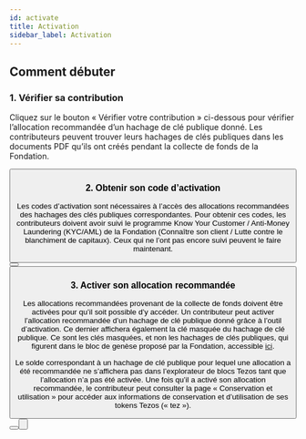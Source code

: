 ```yaml
---
id: activate
title: Activation
sidebar_label: Activation
---
```



## Comment débuter

### 1. Vérifier sa contribution

Cliquez sur le bouton « Vérifier votre contribution » ci-dessous pour vérifier l’allocation recommandée d’un hachage de clé publique donné. Les contributeurs peuvent trouver leurs hachages de clés publiques dans les documents PDF qu’ils ont créés pendant la collecte de fonds de la Fondation.

<Button 
    text="Vérifier votre contribution"
    href="https://check.tezos.com/"
/>

### 2. Obtenir son code d’activation

Les codes d’activation sont nécessaires à l’accès des allocations recommandées des hachages des clés publiques correspondantes. Pour obtenir ces codes, les contributeurs doivent avoir suivi le programme Know Your Customer / Anti-Money Laundering (KYC/AML) de la Fondation (Connaître son client / Lutte contre le blanchiment de capitaux). Ceux qui ne l’ont pas encore suivi peuvent le faire maintenant.

<Button 
    text="Commencer KYC/AML"
    href="https://verification.tezos.com/"
/> <Button
    text="KYC/AML FAQ"
    href="https://tezos.foundation/privacy-notice/"
    inverse />


### 3. Activer son allocation recommandée

Les allocations recommandées provenant de la collecte de fonds doivent être activées pour qu’il soit possible d’y accéder. Un contributeur peut activer l’allocation recommandée d’un hachage de clé publique donné grâce à l’outil d’activation. Ce dernier affichera également la clé masquée du hachage de clé publique. Ce sont les clés masquées, et non les hachages de clés publiques, qui figurent dans le bloc de genèse proposé par la Fondation, accessible [ici](https://tezos.foundation/wp-content/uploads/2020/04/5223213-genesis.txt).

Le solde correspondant à un hachage de clé publique pour lequel une allocation a été recommandée ne s’affichera pas dans l’explorateur de blocs Tezos tant que l’allocation n’a pas été activée. Une fois qu’il a activé son allocation recommandée, le contributeur peut consulter la page « Conservation et utilisation » pour accéder aux informations de conservation et d’utilisation de ses tokens Tezos (« tez »).

<Button 
    text="Activer"
    href="https://activate.tezos.com/"
/> <Button
    text="Conservation et utilisation"
    href="store-and-use/"
    inverse />

